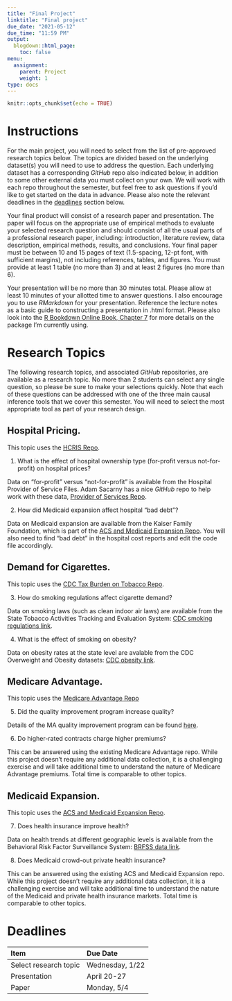 ```yaml
---
title: "Final Project"
linktitle: "Final project"
due_date: "2021-05-12"
due_time: "11:59 PM"
output:
  blogdown::html_page:
    toc: false
menu:
  assignment:
    parent: Project
    weight: 1
type: docs
---
```



```r
knitr::opts_chunk$set(echo = TRUE)

```

# Instructions
For the main project, you will need to select from the list of pre-approved research topics below. The topics are divided based on the underlying dataset(s) you will need to use to address the question. Each underlying dataset has a corresponding *GitHub* repo also indicated below, in addition to some other external data you must collect on your own. We will work with each repo throughout the semester, but feel free to ask questions if you'd like to get started on the data in advance. Please also note the relevant deadlines in the [deadlines](#deadlines) section below.

Your final product will consist of a research paper and presentation. The paper will focus on the appropriate use of empirical methods to evaluate your selected research question and should consist of all the usual parts of a professional research paper, including: introduction, literature review, data description, empirical methods, results, and conclusions. Your final paper must be between 10 and 15 pages of text (1.5-spacing, 12-pt font, with sufficient margins), not including references, tables, and figures. You must provide at least 1 table (no more than 3) and at least 2 figures (no more than 6).

Your presentation will be no more than 30 minutes total. Please allow at least 10 minutes of your allotted time to answer questions. I also encourage you to use *RMarkdown* for your presentation. Reference the lecture notes as a basic guide to constructing a presentation in .html format. Please also look into the [R Bookdown Online Book, Chapter 7](https://bookdown.org/yihui/rmarkdown/xaringan.html) for more details on the package I'm currently using.

# Research Topics
The following research topics, and associated *GitHub* repositories, are available as a research topic. No more than 2 students can select any single question, so please be sure to make your selections quickly. Note that each of these questions can be addressed with one of the three main causal inference tools that we cover this semester. You will need to select the most appropriate tool as part of your research design.

## Hospital Pricing. 
This topic uses the [HCRIS Repo](https://github.com/imccart/HCRIS).

1. What is the effect of hospital ownership type (for-profit versus not-for-profit) on hospital prices? 

Data on "for-profit" versus "not-for-profit" is available from the Hospital Provider of Service Files. Adam Sacarny has a nice *GitHub* repo to help work with these data, [Provider of Services Repo](https://github.com/asacarny/provider-of-services).
 
2. How did Medicaid expansion affect hospital "bad debt"?

Data on Medicaid expansion are available from the Kaiser Family Foundation, which is part of the [ACS and Medicaid Expansion Repo](https://github.com/imccart/Insurance-Access). You will also need to find "bad debt" in the hospital cost reports and edit the code file accordingly.


## Demand for Cigarettes. 
This topic uses the [CDC Tax Burden on Tobacco Repo](https://github.com/imccart/CDC-Tobacco).

3. How do smoking regulations affect cigarette demand?

Data on smoking laws (such as clean indoor air laws) are available from the State Tobacco Activities Tracking and Evaluation System: [CDC smoking regulations link](https://www.cdc.gov/statesystem/index.html).

4. What is the effect of smoking on obesity?

Data on obesity rates at the state level are avalable from the CDC Overweight and Obesity datasets: [CDC obesity link](https://www.cdc.gov/obesity/data/index.html).


## Medicare Advantage. 
This topic uses the [Medicare Advantage Repo](https://github.com/imccart/Medicare-Advantage)

5. Did the quality improvement program increase quality?

Details of the MA quality improvement program can be found [here](https://www.gao.gov/assets/590/589473.pdf).

6. Do higher-rated contracts charge higher premiums?

This can be answered using the existing Medicare Advantage repo. While this project doesn't require any additional data collection, it is a challenging exercise and will take additional time to understand the nature of Medicare Advantage premiums. Total time is comparable to other topics.

## Medicaid Expansion. 
This topic uses the [ACS and Medicaid Expansion Repo](https://github.com/imccart/Insurance-Access).

7. Does health insurance improve health?

Data on health trends at different geographic levels is available from the Behavioral Risk Factor Surveillance System: [BRFSS data link](https://www.cdc.gov/brfss/data_tools.htm).

8. Does Medicaid crowd-out private health insurance?

This can be answered using the existing ACS and Medicaid Expansion repo. While this project doesn't require any additional data collection, it is a challenging exercise and will take additional time to understand the nature of the Medicaid and private health insurance markets. Total time is comparable to other topics.

# Deadlines

| Item                           | Due Date        |
|:-------------------------------|:----------------|
| Select research topic          | Wednesday, 1/22 |
| Presentation  						     | April 20-27     |
| Paper                          | Monday, 5/4     |
